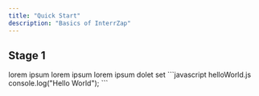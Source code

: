 ```yaml
---
title: "Quick Start"
description: "Basics of InterrZap"
---
```


## Stage 1

<CardGroup cols="2">
  <Card title="Card" icon="sparkles">
    lorem ipsum
  </Card>

  <Card title="Card" icon="sparkles">
    lorem ipsum
  </Card>
</CardGroup>

<Tabs>
  <Tab title="Tab 1">
    lorem ipsum
  </Tab>

  <Tab title="Tab 2">
    dolet set
  </Tab>
</Tabs>

<CodeGroup>
  ```javascript helloWorld.js
  console.log("Hello World");
  ```
</CodeGroup>